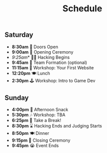 
<Header sx={{ bg: 'accent' }}>

# Schedule

</Header>

<Schedule>

## Saturday
- **8:30am** 👋 Doors Open
- **9:00am** 📢 Opening Ceremony
- *9:25am** 👩‍💻 Hacking Begins
- **9:45am** 👥 Team Formation (optional)
- **11:15am** 🧙 Workshop: Your First Website
- **12:20pm** 🍽️ Lunch
- **2:30pm** 🕹 Workshop: Intro to Game Dev

## Sunday
- **4:00pm** 🍦 Afternoon Snack
- **5:30pm** 🎶 Workshop: TBA
- **6:25pm** 👾 Take a Break!
- **8:30pm** ⌛ Hacking Ends and Judging Starts
- **8:50pm** 🍽️ Dinner
- **9:15pm** 📢 Closing Ceremony
- **9:45pm** 😭 Event Ends

</Schedule>
